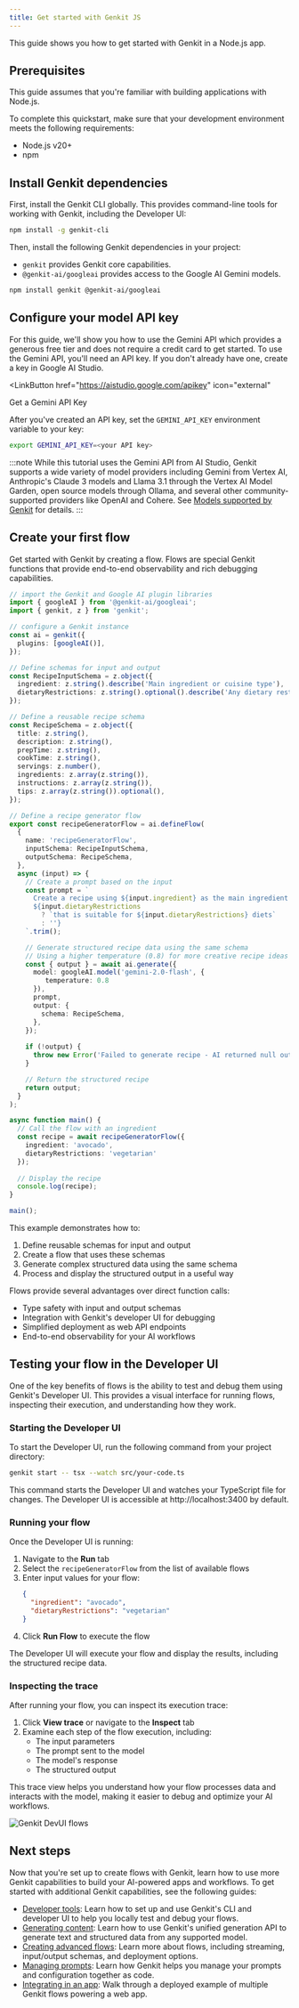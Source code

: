 ```yaml
---
title: Get started with Genkit JS
---
```



This guide shows you how to get started with Genkit in a Node.js app.

## Prerequisites

This guide assumes that you're familiar with building applications with Node.js.

To complete this quickstart, make sure that your development environment meets
the following requirements:

- Node.js v20+
- npm

## Install Genkit dependencies

First, install the Genkit CLI globally. This provides command-line tools for working with Genkit, including the Developer UI:

```bash
npm install -g genkit-cli
```

Then, install the following Genkit dependencies in your project:

- `genkit` provides Genkit core capabilities.
- `@genkit-ai/googleai` provides access to the Google AI Gemini models.

```bash
npm install genkit @genkit-ai/googleai
```

## Configure your model API key

For this guide, we'll show you how to use the Gemini API which provides a
generous free tier and does not require a credit card to get started. To use the
Gemini API, you'll need an API key. If you don't already have one, create a key
in Google AI Studio.

<LinkButton
  href="https://aistudio.google.com/apikey"
  icon="external"
>
  Get a Gemini API Key
</LinkButton>

After you've created an API key, set the `GEMINI_API_KEY` environment variable to your key:

```sh
export GEMINI_API_KEY=<your API key>
```

:::note
While this tutorial uses the Gemini API from AI Studio, Genkit supports a wide variety of model providers including Gemini from Vertex AI, Anthropic's Claude 3 models and Llama 3.1 through the Vertex AI Model Garden, open source models through Ollama, and several other community-supported providers like OpenAI and Cohere. See [Models supported by Genkit](/docs/models#models-supported-by-genkit) for details.
:::

## Create your first flow

Get started with Genkit by creating a flow. Flows are special Genkit functions that provide end-to-end observability and rich debugging capabilities.

```ts
// import the Genkit and Google AI plugin libraries
import { googleAI } from '@genkit-ai/googleai';
import { genkit, z } from 'genkit';

// configure a Genkit instance
const ai = genkit({
  plugins: [googleAI()],
});

// Define schemas for input and output
const RecipeInputSchema = z.object({
  ingredient: z.string().describe('Main ingredient or cuisine type'),
  dietaryRestrictions: z.string().optional().describe('Any dietary restrictions'),
});

// Define a reusable recipe schema
const RecipeSchema = z.object({
  title: z.string(),
  description: z.string(),
  prepTime: z.string(),
  cookTime: z.string(),
  servings: z.number(),
  ingredients: z.array(z.string()),
  instructions: z.array(z.string()),
  tips: z.array(z.string()).optional(),
});

// Define a recipe generator flow
export const recipeGeneratorFlow = ai.defineFlow(
  {
    name: 'recipeGeneratorFlow',
    inputSchema: RecipeInputSchema,
    outputSchema: RecipeSchema,
  },
  async (input) => {
    // Create a prompt based on the input
    const prompt = `
      Create a recipe using ${input.ingredient} as the main ingredient
      ${input.dietaryRestrictions 
        ? `that is suitable for ${input.dietaryRestrictions} diets` 
        : ''}
    `.trim();

    // Generate structured recipe data using the same schema
    // Using a higher temperature (0.8) for more creative recipe ideas
    const { output } = await ai.generate({
      model: googleAI.model('gemini-2.0-flash', {
         temperature: 0.8 
      }),
      prompt,
      output: {
        schema: RecipeSchema,
      },
    });
    
    if (!output) {
      throw new Error('Failed to generate recipe - AI returned null output');
    }

    // Return the structured recipe
    return output;
  }
);

async function main() {
  // Call the flow with an ingredient
  const recipe = await recipeGeneratorFlow({ 
    ingredient: 'avocado', 
    dietaryRestrictions: 'vegetarian' 
  });
  
  // Display the recipe
  console.log(recipe);
}

main();
```

This example demonstrates how to:

1. Define reusable schemas for input and output
2. Create a flow that uses these schemas
3. Generate complex structured data using the same schema
4. Process and display the structured output in a useful way

Flows provide several advantages over direct function calls:
- Type safety with input and output schemas
- Integration with Genkit's developer UI for debugging
- Simplified deployment as web API endpoints
- End-to-end observability for your AI workflows

## Testing your flow in the Developer UI

One of the key benefits of flows is the ability to test and debug them using Genkit's Developer UI. This provides a visual interface for running flows, inspecting their execution, and understanding how they work.

### Starting the Developer UI

To start the Developer UI, run the following command from your project directory:

```bash
genkit start -- tsx --watch src/your-code.ts
```

This command starts the Developer UI and watches your TypeScript file for changes. The Developer UI is accessible at http://localhost:3400 by default.

### Running your flow

Once the Developer UI is running:

1. Navigate to the **Run** tab
2. Select the `recipeGeneratorFlow` from the list of available flows
3. Enter input values for your flow:
   ```json
   {
     "ingredient": "avocado",
     "dietaryRestrictions": "vegetarian"
   }
   ```
4. Click **Run Flow** to execute the flow

The Developer UI will execute your flow and display the results, including the structured recipe data.

### Inspecting the trace

After running your flow, you can inspect its execution trace:

1. Click **View trace** or navigate to the **Inspect** tab
2. Examine each step of the flow execution, including:
   - The input parameters
   - The prompt sent to the model
   - The model's response
   - The structured output

This trace view helps you understand how your flow processes data and interacts with the model, making it easier to debug and optimize your AI workflows.

![Genkit DevUI flows](../../../assets/devui-flows.png)

## Next steps

Now that you're set up to create flows with Genkit, learn how to use more
Genkit capabilities to build your AI-powered apps and workflows. To get started
with additional Genkit capabilities, see the following guides:

- [Developer tools](/docs/devtools): Learn how to set up and use
  Genkit's CLI and developer UI to help you locally test and debug your flows.
- [Generating content](/docs/models): Learn how to use Genkit's unified
  generation API to generate text and structured data from any supported
  model.
- [Creating advanced flows](/docs/flows): Learn more about flows, including
  streaming, input/output schemas, and deployment options.
- [Managing prompts](/docs/dotprompt): Learn how Genkit helps you manage
  your prompts and configuration together as code.
- [Integrating in an app](https://developers.google.com/solutions/learn/agentic-barista):
  Walk through a deployed example of multiple Genkit flows powering a web app.
